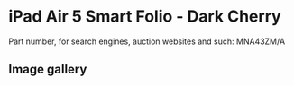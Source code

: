 
# iPad Air 5 Smart Folio - Dark Cherry

Part number, for search engines, auction websites and such: MNA43ZM/A

## Image gallery

<div style={{ width: "768px" }}>
  <GalleryComponent
    images={[
      {
        original: "/everysource/MNA43.webp",
        thumbnail: "/everypreview/MNA43.webp",
      },
      {
        original: "/everysource/MNA43_AV1.webp",
        thumbnail: "/everypreview/MNA43_AV1.webp",
      },
      {
        original: "/everysource/MNA43_AV2.webp",
        thumbnail: "/everypreview/MNA43_AV2.webp",
      }
    ]}
  />
</div>